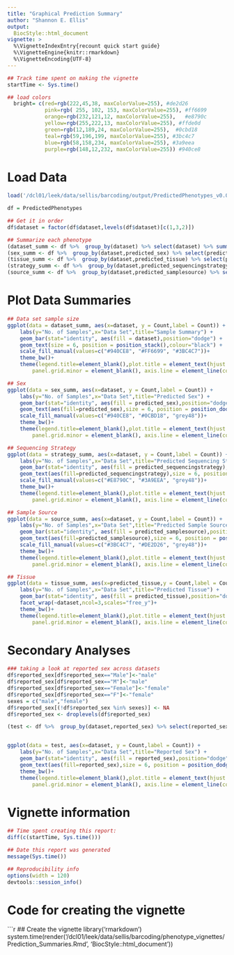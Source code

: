 ```yaml
---
title: "Graphical Prediction Summary"
author: "Shannon E. Ellis"
output: 
  BiocStyle::html_document
vignette: >
  %\VignetteIndexEntry{recount quick start guide}
  %\VignetteEngine{knitr::rmarkdown}
  %\VignetteEncoding{UTF-8}  
---
```


```r
## Track time spent on making the vignette
startTime <- Sys.time()

## load colors
  bright= c(red=rgb(222,45,38, maxColorValue=255), #de2d26
            pink=rgb( 255, 102, 153, maxColorValue=255), #ff6699
            orange=rgb(232,121,12, maxColorValue=255),   #e8790c
            yellow=rgb(255,222,13, maxColorValue=255), #ffde0d          
            green=rgb(12,189,24, maxColorValue=255),  #0cbd18           
            teal=rgb(59,196,199, maxColorValue=255), #3bc4c7
            blue=rgb(58,158,234, maxColorValue=255), #3a9eea
            purple=rgb(148,12,232, maxColorValue=255)) #940ce8 
```

# Load Data

```r
load('/dcl01/leek/data/sellis/barcoding/output/PredictedPhenotypes_v0.0.04.rda')

df = PredictedPhenotypes

## Get it in order
df$dataset = factor(df$dataset,levels(df$dataset)[c(1,3,2)])

## Summarize each phenotype
(dataset_summ <- df %>%  group_by(dataset) %>% select(dataset) %>% summarise(Count = n()))
(sex_summ <- df %>%  group_by(dataset,predicted_sex) %>% select(predicted_sex) %>% summarise(Count = n())) 
(tissue_summ <- df %>%  group_by(dataset,predicted_tissue) %>% select(predicted_tissue) %>% summarise(Count = n()))
(strategy_summ <- df %>%  group_by(dataset,predicted_sequencingstrategy) %>% select(predicted_sequencingstrategy) %>% summarise(Count = n()))
(source_summ <- df %>%  group_by(dataset,predicted_samplesource) %>% select(predicted_samplesource) %>% summarise(Count = n()))
```
# Plot Data Summaries

```r

## Data set sample size
ggplot(data = dataset_summ, aes(x=dataset, y = Count,label = Count)) + 
	labs(y="No. of Samples",x="Data Set",title="Sample Summary") +
    geom_bar(stat="identity", aes(fill = dataset),position="dodge") +
    geom_text(size = 6, position = position_stack(),colour="black") +
    scale_fill_manual(values=c("#940CE8", "#FF6699", "#3BC4C7"))+
    theme_bw()+
    theme(legend.title=element_blank(),plot.title = element_text(hjust = 0.5),text = element_text(size=20), panel.border = element_blank(), panel.grid.major = element_blank(),
		panel.grid.minor = element_blank(), axis.line = element_line(colour = "black"),axis.text=element_text(colour="black"))

## Sex
ggplot(data = sex_summ, aes(x=dataset, y = Count,label = Count)) + 
	labs(y="No. of Samples",x="Data Set",title="Predicted Sex") +
    geom_bar(stat="identity", aes(fill = predicted_sex),position="dodge") +
    geom_text(aes(fill=predicted_sex),size = 6, position = position_dodge(width = 0.9),colour="black") +
    scale_fill_manual(values=c("#940CE8", "#0CBD18", "grey48"))+
    theme_bw()+
    theme(legend.title=element_blank(),plot.title = element_text(hjust = 0.5),text = element_text(size=20), panel.border = element_blank(), panel.grid.major = element_blank(),
		panel.grid.minor = element_blank(), axis.line = element_line(colour = "black"),axis.text=element_text(colour="black"))

## Sequencing Strategy
ggplot(data = strategy_summ, aes(x=dataset, y = Count,label = Count)) + 
	labs(y="No. of Samples",x="Data Set",title="Predicted Sequencing Strategy") +
    geom_bar(stat="identity", aes(fill = predicted_sequencingstrategy),position="dodge") +
    geom_text(aes(fill=predicted_sequencingstrategy),size = 6, position = position_dodge(width = 0.9),colour="black") +
	scale_fill_manual(values=c("#E8790C", "#3A9EEA", "grey48"))+
    theme_bw()+
    theme(legend.title=element_blank(),plot.title = element_text(hjust = 0.5),text = element_text(size=20), panel.border = element_blank(), panel.grid.major = element_blank(),
		panel.grid.minor = element_blank(), axis.line = element_line(colour = "black"),axis.text=element_text(colour="black"))

## Sample Source 
ggplot(data = source_summ, aes(x=dataset, y = Count,label = Count)) + 
	labs(y="No. of Samples",x="Data Set",title="Predicted Sample Source") +
    geom_bar(stat="identity", aes(fill = predicted_samplesource),position="dodge") +
    geom_text(aes(fill=predicted_samplesource),size = 6, position = position_dodge(width = 0.9),colour="black") +
    scale_fill_manual(values=c("#3BC4C7", "#DE2D26", "grey48"))+
    theme_bw()+
    theme(legend.title=element_blank(),plot.title = element_text(hjust = 0.5),text = element_text(size=20), panel.border = element_blank(), panel.grid.major = element_blank(),
		panel.grid.minor = element_blank(), axis.line = element_line(colour = "black"),axis.text=element_text(colour="black"))

## Tissue
ggplot(data = tissue_summ, aes(x=predicted_tissue,y = Count,label = Count)) + 
	labs(y="No. of Samples",x="Data Set",title="Predicted Tissue") +
    geom_bar(stat="identity", aes(fill = predicted_tissue),position="dodge") +
    facet_wrap(~dataset,ncol=3,scales="free_y")+
    theme_bw()+
    theme(legend.title=element_blank(),plot.title = element_text(hjust = 0.5),text = element_text(size=20), panel.border = element_blank(), panel.grid.major = element_blank(),
		panel.grid.minor = element_blank(), axis.line = element_line(colour = "black"),axis.text=element_text(colour="black"),axis.text.x=element_blank(), axis.ticks.x=element_blank())

```

# Secondary Analyses

```r

### taking a look at reported sex across datasets
df$reported_sex[df$reported_sex=="Male"]<-"male"
df$reported_sex[df$reported_sex=="M"]<-"male"
df$reported_sex[df$reported_sex=="Female"]<-"female"
df$reported_sex[df$reported_sex=="F"]<-"female"
sexes = c("male","female")
df$reported_sex[(!df$reported_sex %in% sexes)] <- NA
df$reported_sex <- droplevels(df$reported_sex)

(test <- df %>%  group_by(dataset,reported_sex) %>% select(reported_sex) %>% summarise(Count = n())) 


ggplot(data = test, aes(x=dataset, y = Count,label = Count)) + 
	labs(y="No. of Samples",x="Data Set",title="Reported Sex") +
    geom_bar(stat="identity", aes(fill = reported_sex),position="dodge") +
    geom_text(aes(fill=reported_sex),size = 6, position = position_dodge(width = 0.9),colour="black") +
    theme_bw()+
    theme(legend.title=element_blank(),plot.title = element_text(hjust = 0.5),text = element_text(size=20), panel.border = element_blank(), panel.grid.major = element_blank(),
		panel.grid.minor = element_blank(), axis.line = element_line(colour = "black"),axis.text=element_text(colour="black"),axis.text.x=element_blank(), axis.ticks.x=element_blank())


```


# Vignette information

```r
## Time spent creating this report:
diff(c(startTime, Sys.time()))

## Date this report was generated
message(Sys.time())

## Reproducibility info
options(width = 120)
devtools::session_info()
```

# Code for creating the vignette

```r
## Create the vignette
library('rmarkdown')
system.time(render('/dcl01/leek/data/sellis/barcoding/phenotype_vignettes/Prediction_Summaries.Rmd', 'BiocStyle::html_document'))

